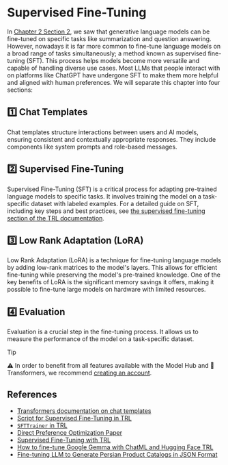# Supervised Fine-Tuning

In [Chapter 2 Section 2](/course/chapter2/2), we saw that generative language models can be fine-tuned on specific tasks like summarization and question answering. However, nowadays it is far more common to fine-tune language models on a broad range of tasks simultaneously; a method known as supervised fine-tuning (SFT). This process helps models become more versatile and capable of handling diverse use cases. Most LLMs that people interact with on platforms like ChatGPT have undergone SFT to make them more helpful and aligned with human preferences. We will separate this chapter into four sections:

## 1️⃣ Chat Templates

Chat templates structure interactions between users and AI models, ensuring consistent and contextually appropriate responses. They include components like system prompts and role-based messages.

## 2️⃣ Supervised Fine-Tuning

Supervised Fine-Tuning (SFT) is a critical process for adapting pre-trained language models to specific tasks. It involves training the model on a task-specific dataset with labeled examples. For a detailed guide on SFT, including key steps and best practices, see [the supervised fine-tuning section of the TRL documentation](https://huggingface.co/docs/trl/en/sft_trainer).

## 3️⃣ Low Rank Adaptation (LoRA)

Low Rank Adaptation (LoRA) is a technique for fine-tuning language models by adding low-rank matrices to the model's layers. This allows for efficient fine-tuning while preserving the model's pre-trained knowledge. One of the key benefits of LoRA is the significant memory savings it offers, making it possible to fine-tune large models on hardware with limited resources.

## 4️⃣ Evaluation

Evaluation is a crucial step in the fine-tuning process. It allows us to measure the performance of the model on a task-specific dataset.

> [!TIP]
> ⚠️ In order to benefit from all features available with the Model Hub and 🤗 Transformers, we recommend <a href="https://huggingface.co/join">creating an account</a>.

## References

- [Transformers documentation on chat templates](https://huggingface.co/docs/transformers/main/en/chat_templating)
- [Script for Supervised Fine-Tuning in TRL](https://github.com/huggingface/trl/blob/main/trl/scripts/sft.py)
- [`SFTTrainer` in TRL](https://huggingface.co/docs/trl/main/en/sft_trainer)
- [Direct Preference Optimization Paper](https://arxiv.org/abs/2305.18290)
- [Supervised Fine-Tuning with TRL](https://huggingface.co/docs/trl/sft_trainer)
- [How to fine-tune Google Gemma with ChatML and Hugging Face TRL](https://github.com/huggingface/alignment-handbook)  
- [Fine-tuning LLM to Generate Persian Product Catalogs in JSON Format](https://huggingface.co/learn/cookbook/en/fine_tuning_llm_to_generate_persian_product_catalogs_in_json_format)
